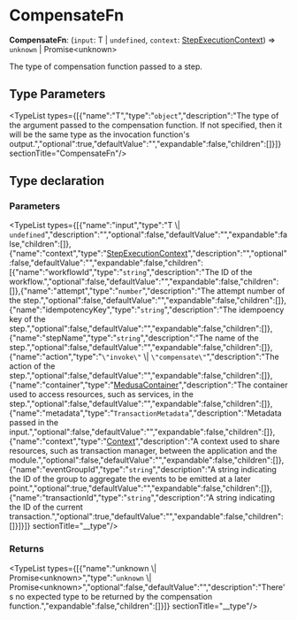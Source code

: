 
# CompensateFn

 **CompensateFn**: (`input`: T \| `undefined`, `context`: [StepExecutionContext](../../interfaces/workflows.StepExecutionContext/page.mdx)) => `unknown` \| Promise&#60;unknown&#62;

The type of compensation function passed to a step.

## Type Parameters

<TypeList types={[{"name":"T","type":"`object`","description":"The type of the argument passed to the compensation function. If not specified, then it will be the same type as the invocation function's output.","optional":true,"defaultValue":"","expandable":false,"children":[]}]}  sectionTitle="CompensateFn"/>

## Type declaration

### Parameters

<TypeList types={[{"name":"input","type":"T \\| `undefined`","description":"","optional":false,"defaultValue":"","expandable":false,"children":[]},{"name":"context","type":"[StepExecutionContext](../../interfaces/workflows.StepExecutionContext/page.mdx)","description":"","optional":false,"defaultValue":"","expandable":false,"children":[{"name":"workflowId","type":"`string`","description":"The ID of the workflow.","optional":false,"defaultValue":"","expandable":false,"children":[]},{"name":"attempt","type":"`number`","description":"The attempt number of the step.","optional":false,"defaultValue":"","expandable":false,"children":[]},{"name":"idempotencyKey","type":"`string`","description":"The idempoency key of the step.","optional":false,"defaultValue":"","expandable":false,"children":[]},{"name":"stepName","type":"`string`","description":"The name of the step.","optional":false,"defaultValue":"","expandable":false,"children":[]},{"name":"action","type":"`\"invoke\"` \\| `\"compensate\"`","description":"The action of the step.","optional":false,"defaultValue":"","expandable":false,"children":[]},{"name":"container","type":"[MedusaContainer](../../../medusa/types/medusa.MedusaContainer/page.mdx)","description":"The container used to access resources, such as services, in the step.","optional":false,"defaultValue":"","expandable":false,"children":[]},{"name":"metadata","type":"`TransactionMetadata`","description":"Metadata passed in the input.","optional":false,"defaultValue":"","expandable":false,"children":[]},{"name":"context","type":"[Context](../../../types/interfaces/types.Context/page.mdx)","description":"A context used to share resources, such as transaction manager, between the application and the module.","optional":false,"defaultValue":"","expandable":false,"children":[]},{"name":"eventGroupId","type":"`string`","description":"A string indicating the ID of the group to aggregate the events to be emitted at a later point.","optional":true,"defaultValue":"","expandable":false,"children":[]},{"name":"transactionId","type":"`string`","description":"A string indicating the ID of the current transaction.","optional":true,"defaultValue":"","expandable":false,"children":[]}]}]}  sectionTitle="__type"/>

### Returns

<TypeList types={[{"name":"unknown \\| Promise&#60;unknown&#62;","type":"`unknown` \\| Promise&#60;unknown&#62;","optional":false,"defaultValue":"","description":"There's no expected type to be returned by the compensation function.","expandable":false,"children":[]}]}  sectionTitle="__type"/>
